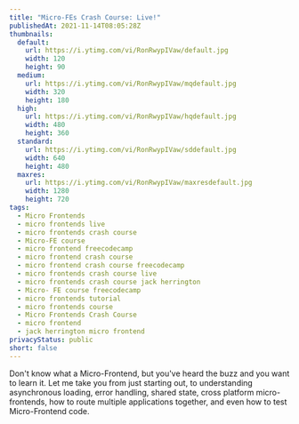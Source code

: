 ```yaml
---
title: "Micro-FEs Crash Course: Live!"
publishedAt: 2021-11-14T08:05:28Z
thumbnails:
  default:
    url: https://i.ytimg.com/vi/RonRwypIVaw/default.jpg
    width: 120
    height: 90
  medium:
    url: https://i.ytimg.com/vi/RonRwypIVaw/mqdefault.jpg
    width: 320
    height: 180
  high:
    url: https://i.ytimg.com/vi/RonRwypIVaw/hqdefault.jpg
    width: 480
    height: 360
  standard:
    url: https://i.ytimg.com/vi/RonRwypIVaw/sddefault.jpg
    width: 640
    height: 480
  maxres:
    url: https://i.ytimg.com/vi/RonRwypIVaw/maxresdefault.jpg
    width: 1280
    height: 720
tags:
  - Micro Frontends
  - micro frontends live
  - micro frontends crash course
  - Micro-FE course
  - micro frontend freecodecamp
  - micro frontend crash course
  - micro frontend crash course freecodecamp
  - micro frontends crash course live
  - micro frontends crash course jack herrington
  - Micro- FE course freecodecamp
  - micro frontends tutorial
  - micro frontends course
  - Micro Frontends Crash Course
  - micro frontend
  - jack herrington micro frontend
privacyStatus: public
short: false
---
```


Don't know what a Micro-Frontend, but you've heard the buzz and you want to learn it. Let me take you from just starting out, to understanding asynchronous loading, error handling, shared state, cross platform micro-frontends, how to route multiple applications together, and even how to test Micro-Frontend code.
